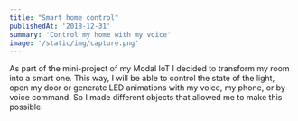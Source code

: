 ```yaml
---
title: "Smart home control"
publishedAt: '2018-12-31'
summary: 'Control my home with my voice'
image: '/static/img/capture.png'
---
```

As part of the mini-project of my Modal IoT I decided to transform my room into a smart one. This way, I will be able to control the state of the light, open my door or generate LED animations with my voice, my phone, or by voice command. So I made different objects that allowed me to make this possible.
